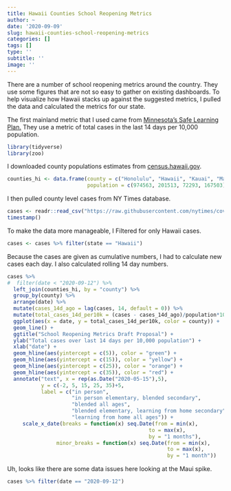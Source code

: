 ```yaml
---
title: Hawaii Counties School Reopening Metrics
author: ~
date: '2020-09-09'
slug: hawaii-counties-school-reopening-metrics
categories: []
tags: []
type: ''
subtitle: ''
image: ''
---
```


There are a number of school reopening metrics around the country. They use some figures that are not so easy to gather on existing dashboards. To help visualize how Hawaii stacks up against the suggested metrics, I pulled the data and calculated the metrics for our state.

The first mainland metric that I used came from [Minnesota's Safe Learning Plan.](https://mn.gov/covid19/assets/mn-safe-learning-plan_tcm1148-442202.pdf) They use a metric of total cases in the last 14 days per 10,000 population. 

```r
library(tidyverse)
library(zoo)
```

I downloaded county populations estimates from [census.hawaii.gov](http://census.hawaii.gov/whats-new-releases/2019-county-population-estimates/).
```r
counties_hi <- data.frame(county = c("Honolulu", "Hawaii", "Kauai", "Maui"),
                          population = c(974563, 201513, 72293, 167503))
```

I then pulled county level cases from NY Times database.
```r
cases <- readr::read_csv("https://raw.githubusercontent.com/nytimes/covid-19-data/master/us-counties.csv")
timestamp()
```

To make the data more manageable, I Filtered for only Hawaii cases.
```r
cases <- cases %>% filter(state == "Hawaii")
```


Because the cases are given as cumulative numbers, I had to calculate new cases each day. I also calculated rolling 14 day numbers.
```r
cases %>% 
#  filter(date < "2020-09-12") %>%
  left_join(counties_hi, by = "county") %>%
  group_by(county) %>%
  arrange(date) %>%
  mutate(cases_14d_ago = lag(cases, 14, default = 0)) %>%
  mutate(total_cases_14d_per10k = (cases - cases_14d_ago)/population*10000) %>% 
  ggplot(aes(x = date, y = total_cases_14d_per10k, color = county)) +
  geom_line() +
  ggtitle("School Reopening Metrics Draft Proposal") +
  ylab("Total cases over last 14 days per 10,000 population") +
  xlab("date") +
  geom_hline(aes(yintercept = c(5)), color = "green") +
  geom_hline(aes(yintercept = c(15)), color = "yellow") +
  geom_hline(aes(yintercept = c(25)), color = "orange") +
  geom_hline(aes(yintercept = c(35)), color = "red") +
  annotate("text", x = rep(as.Date("2020-05-15"),5), 
           y = c(-2, 5, 15, 25, 35)+5,                 
           label = c("in person", 
                     "in person elementary, blended secondary",
                     "blended all ages",
                     "blended elementary, learning from home secondary",
                     "learning from home all ages")) +
     scale_x_date(breaks = function(x) seq.Date(from = min(x), 
   											  to = max(x), 
   											  by = "1 months"),
                minor_breaks = function(x) seq.Date(from = min(x), 
                									to = max(x), 
                									by = "1 month"))
```

Uh, looks like there are some data issues here looking at the Maui spike.
```r
cases %>% filter(date == "2020-09-12")
```
